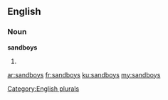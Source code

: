 ==English==

===Noun===
'''sandboys'''

# {{plural of|sandboy}}

[[Category:English plurals]]

[[ar:sandboys]]
[[fr:sandboys]]
[[ku:sandboys]]
[[my:sandboys]]